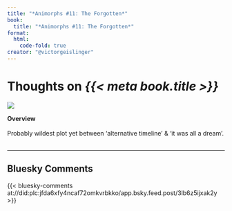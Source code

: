 ```yaml
---
title: "*Animorphs #11: The Forgotten*"
book:
  title: "*Animorphs #11: The Forgotten*"
format:
  html:
    code-fold: true
creator: "@victorgeislinger"
---
```


# Thoughts on *{{< meta book.title >}}*

::: {layout="[30,70]"}
![](https://books.google.com/books/content?id=Kvi-DgAAQBAJ&printsec=frontcover&img=2)

**Overview** <br/>
<br/>
Probably wildest plot yet between 'alternative timeline' & 'it was all a dream'.
<br/>
<br/>


::: 

--- 

:::{.callout-note icon=false}

## Bluesky Comments

{{< bluesky-comments at://did:plc:jfda6xfy4ncaf72omkvrbkko/app.bsky.feed.post/3lb6z5ijxak2y >}}

:::